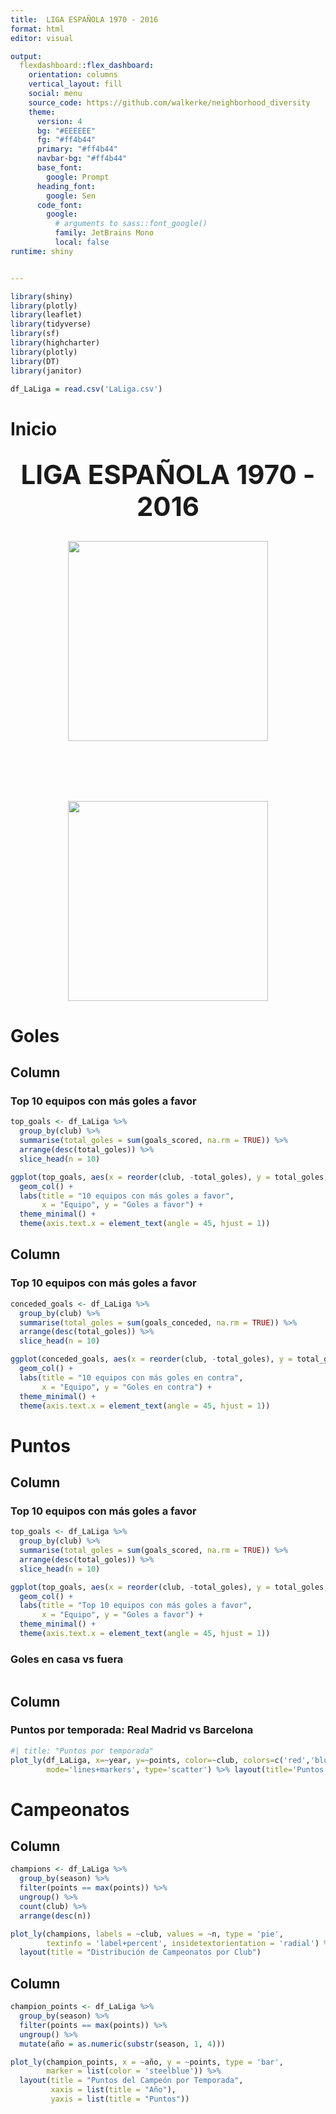 ```yaml
---
title:  LIGA ESPAÑOLA 1970 - 2016
format: html
editor: visual

output: 
  flexdashboard::flex_dashboard:
    orientation: columns
    vertical_layout: fill
    social: menu
    source_code: https://github.com/walkerke/neighborhood_diversity
    theme:
      version: 4
      bg: "#EEEEEE"
      fg: "#ff4b44" 
      primary: "#ff4b44"
      navbar-bg: "#ff4b44"
      base_font: 
        google: Prompt
      heading_font:
        google: Sen
      code_font:
        google: 
          # arguments to sass::font_google() 
          family: JetBrains Mono
          local: false
runtime: shiny


---
```


```r

library(shiny)
library(plotly)
library(leaflet)
library(tidyverse)
library(sf)
library(highcharter)
library(plotly)
library(DT)
library(janitor)

```





```r
df_LaLiga = read.csv('LaLiga.csv')
```


Inicio
======================================================================


<div  style="text-align: center; font-size:3em ; font-weight:bold ; margin-top:30px; ">LIGA ESPAÑOLA 1970 - 2016</div>
<p style="display: flex; flex-direction: column; align-items: center; justify-content: space-between; gap: 6rem;margin-top:30px">
  <img src="img/LaLigaLogo.png" style="width:20rem"/>
  <img src="img/messi.png" style="width:20rem"/>
</p>



Goles
======================================================================

Column {data-width=600}
-----------------------------------------------------------------------

### Top 10 equipos con más goles a favor


```r
top_goals <- df_LaLiga %>%
  group_by(club) %>%
  summarise(total_goles = sum(goals_scored, na.rm = TRUE)) %>%
  arrange(desc(total_goles)) %>%
  slice_head(n = 10)

ggplot(top_goals, aes(x = reorder(club, -total_goles), y = total_goles, fill = club)) +
  geom_col() +
  labs(title = "10 equipos con más goles a favor",
       x = "Equipo", y = "Goles a favor") +
  theme_minimal() +
  theme(axis.text.x = element_text(angle = 45, hjust = 1))
```


Column
-----------------------------------------------------------------------

### Top 10 equipos con más goles a favor


```r
conceded_goals <- df_LaLiga %>%
  group_by(club) %>%
  summarise(total_goles = sum(goals_conceded, na.rm = TRUE)) %>%
  arrange(desc(total_goles)) %>%
  slice_head(n = 10)

ggplot(conceded_goals, aes(x = reorder(club, -total_goles), y = total_goles, fill = club)) +
  geom_col() +
  labs(title = "10 equipos con más goles en contra",
       x = "Equipo", y = "Goles en contra") +
  theme_minimal() +
  theme(axis.text.x = element_text(angle = 45, hjust = 1))
```

 


















Puntos
======================================================================

Column {data-width=600}
-----------------------------------------------------------------------

### Top 10 equipos con más goles a favor


```r
top_goals <- df_LaLiga %>%
  group_by(club) %>%
  summarise(total_goles = sum(goals_scored, na.rm = TRUE)) %>%
  arrange(desc(total_goles)) %>%
  slice_head(n = 10)

ggplot(top_goals, aes(x = reorder(club, -total_goles), y = total_goles, fill = club)) +
  geom_col() +
  labs(title = "Top 10 equipos con más goles a favor",
       x = "Equipo", y = "Goles a favor") +
  theme_minimal() +
  theme(axis.text.x = element_text(angle = 45, hjust = 1))
```


### Goles en casa vs fuera


```r


```

Column {.tabset data-width=400}
-----------------------------------------------------------------------

### Puntos por temporada: Real Madrid vs Barcelona


```r
#| title: "Puntos por temporada"
plot_ly(df_LaLiga, x=~year, y=~points, color=~club, colors=c('red','blue'),
        mode='lines+markers', type='scatter') %>% layout(title='Puntos por temporada', xaxis=list(title='Año'), yaxis=list(title='Puntos'))
```



Campeonatos
======================================================================

Column 
-----------------------------------------------------------------------

```r


champions <- df_LaLiga %>%
  group_by(season) %>%
  filter(points == max(points)) %>%
  ungroup() %>%
  count(club) %>%
  arrange(desc(n))

plot_ly(champions, labels = ~club, values = ~n, type = 'pie',
        textinfo = 'label+percent', insidetextorientation = 'radial') %>%
  layout(title = "Distribución de Campeonatos por Club")

```



Column 
-----------------------------------------------------------------------

```r
champion_points <- df_LaLiga %>%
  group_by(season) %>%
  filter(points == max(points)) %>%
  ungroup() %>%
  mutate(año = as.numeric(substr(season, 1, 4)))

plot_ly(champion_points, x = ~año, y = ~points, type = 'bar',
        marker = list(color = 'steelblue')) %>%
  layout(title = "Puntos del Campeón por Temporada",
         xaxis = list(title = "Año"),
         yaxis = list(title = "Puntos"))
```



   


